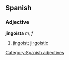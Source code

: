 == Spanish == 
=== Adjective === 
'''jingoísta''' ''m, f'' 
# [[jingoist]]; [[jingoistic]]
[[Category:Spanish adjectives]]